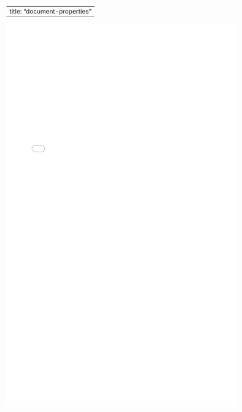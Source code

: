 
---
title: "document-properties"
---

```{=html}
<embed src="document-properties/document.pdf" width="600px" height="1000px"/>
```
